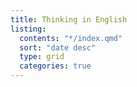 ```yaml
---
title: Thinking in English
listing:
  contents: "*/index.qmd"
  sort: "date desc"
  type: grid
  categories: true
---
```


